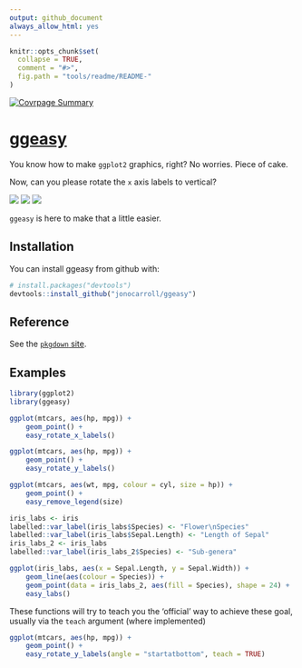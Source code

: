 ```yaml
---
output: github_document
always_allow_html: yes
---
```


<!-- README.md is generated from README.Rmd. Please edit that file -->

```r
knitr::opts_chunk$set(
  collapse = TRUE,
  comment = "#>",
  fig.path = "tools/readme/README-"
)
```

[![Covrpage Summary](https://img.shields.io/badge/covrpage-Last_Build_2019_12_04-yellowgreen.svg)](https://github.com/jonocarroll/ggeasy/tree/cleanup/sept18/tests/README.md)

# [ggeasy](https://jonocarroll.github.io/ggeasy/)

You know how to make `ggplot2` graphics, right? No worries. Piece of cake.

Now, can you please rotate the `x` axis labels to vertical?

![](https://raw.githubusercontent.com/jonocarroll/ggeasy/master/inst/media/xkcd.png)
![](https://raw.githubusercontent.com/jonocarroll/ggeasy/master/inst/media/winona.gif)
![](https://raw.githubusercontent.com/jonocarroll/ggeasy/master/inst/media/sherlock.gif)

`ggeasy` is here to make that a little easier.

## Installation

You can install ggeasy from github with:

```r
# install.packages("devtools")
devtools::install_github("jonocarroll/ggeasy")
```

## Reference

See the [`pkgdown` site](https://jonocarroll.github.io/ggeasy/).

## Examples

```r
library(ggplot2)
library(ggeasy)

ggplot(mtcars, aes(hp, mpg)) + 
    geom_point() + 
    easy_rotate_x_labels()

ggplot(mtcars, aes(hp, mpg)) + 
    geom_point() + 
    easy_rotate_y_labels()

ggplot(mtcars, aes(wt, mpg, colour = cyl, size = hp)) +
    geom_point() +
    easy_remove_legend(size)

iris_labs <- iris
labelled::var_label(iris_labs$Species) <- "Flower\nSpecies"
labelled::var_label(iris_labs$Sepal.Length) <- "Length of Sepal"
iris_labs_2 <- iris_labs
labelled::var_label(iris_labs_2$Species) <- "Sub-genera"

ggplot(iris_labs, aes(x = Sepal.Length, y = Sepal.Width)) +
    geom_line(aes(colour = Species)) + 
    geom_point(data = iris_labs_2, aes(fill = Species), shape = 24) +
    easy_labs()
```

These functions will try to teach you the 'official' way to achieve these goal, 
usually via the `teach` argument (where implemented)

```r
ggplot(mtcars, aes(hp, mpg)) + 
    geom_point() + 
    easy_rotate_y_labels(angle = "startatbottom", teach = TRUE)
```

